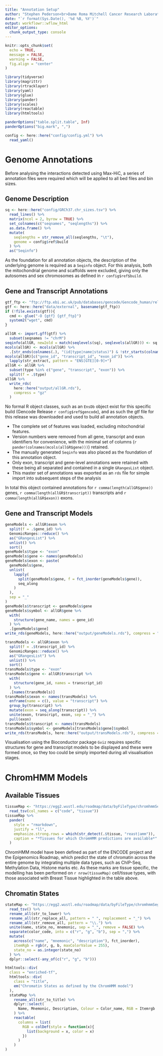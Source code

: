 ```yaml
---
title: "Annotation Setup"
author: "Stephen Pederson<br>Dame Roma Mitchell Cancer Research Laboratories<br>Adelaide Medical School<br>University of Adelaide"
date: "`r format(Sys.Date(), '%d %B, %Y')`"
output: workflowr::wflow_html
editor_options:
  chunk_output_type: console
---
```


```r
knitr::opts_chunk$set(
  echo = TRUE,
  message = FALSE,
  warning = FALSE,
  fig.align = "center"
)
```

```r
library(tidyverse)
library(magrittr)
library(rtracklayer)
library(yaml)
library(glue)
library(pander)
library(scales)
library(reactable)
library(htmltools)
```

```r
panderOptions("table.split.table", Inf)
panderOptions("big.mark", ",")
```



```r
config <- here::here("config/config.yml") %>%
  read_yaml()
```



# Genome Annotations

Before analysing the interactions detected using Max-HiC, a series of annotation files were required which will be applied to all bed files and bin sizes.

## Genome Description

```r
sq <- here::here("config/GRCh37.chr_sizes.tsv") %>%
  read_lines() %>%
  matrix(ncol = 2, byrow = TRUE) %>%
  set_colnames(c("seqnames", "seqlengths")) %>%
  as.data.frame() %>%
  mutate(
    seqlengths = str_remove_all(seqlengths, "\t"),
    genome = config$ref$build
  ) %>%
  as("Seqinfo")
```

As the foundation for all annotation objects, the description of the underlying genome is required as a `Seqinfo` object.
For this analysis, both the mitochondrial genome and scaffolds were excluded, giving only the autosomes and sex chromosomes as defined in `r config$ref$build`.

## Gene and Transcript Annotations

```r
gtf_ftp <- "ftp://ftp.ebi.ac.uk/pub/databases/gencode/Gencode_human/release_33/GRCh37_mapping/gencode.v33lift37.annotation.gtf.gz"
gtf <- here::here("data/external", basename(gtf_ftp))
if (!file.exists(gtf)){
  cmd <- glue("-O {gtf} {gtf_ftp}")
  system2("wget", cmd)
}
```

```r
allGR <- import.gff(gtf) %>%
  subset(seqnames != "chrM")
seqinfo(allGR, new2old = match(seqlevels(sq), seqlevels(allGR))) <- sq
mcols(allGR) <- mcols(allGR) %>%
  .[str_ends(colnames(.), "(id|type|name|status)") & !str_starts(colnames(.), "protein|hgnc|remap|ccds")]
mcols(allGR)[c("gene_id", "transcript_id", "exon_id")] %<>%
  lapply(str_extract, pattern = "ENS[GTE][0-9]+")
allGR <- allGR %>%
  subset(type %in% c("gene", "transcript", "exon")) %>%
  split(f = .$type)
allGR %>%
  write_rds(
    here::here("output/allGR.rds"), 
    compress = "gz"
  )
```

No formal R object classes, such as an `EnsDb` object exist for this specific build (Gencode Release `r config$ref$gencode`), and as such the gtf file for this release was downloaded and used to build all annotation objects.

- The complete set of features was loaded, excluding mitochondrial features.
- Version numbers were removed from all gene, transcript and exon identifiers for convenience, with the minimal set of columns (`r pander(colnames(mcols(allGR$gene)))`) retained.
- The manually generated `Seqinfo` was also placed as the foundation of this annotation object.
- Only exon, transcript and gene-level annotations were retained with these being all separated and contained in a single `GRangesList` object.
- This master set of annotations was exported as an `rds` file for simple import into subsequent steps of the analysis

In total this object contained annotations for `r comma(length(allGR$gene))` genes, `r comma(length(allGR$transcript))` transcripts and `r comma(length(allGR$exon))` exons.

## Gene and Transcript Models

```r
geneModels <- allGR$exon %>%
  split(f = .$gene_id) %>%
  GenomicRanges::reduce() %>%
  as("GRangesList") %>%
  unlist() %>%
  sort()
geneModels$type <- "exon"
geneModels$gene <- names(geneModels)
geneModels$exon <- paste(
  geneModels$gene,
  unlist(
    lapply(
      split(geneModels$gene, f = fct_inorder(geneModels$gene)),
      seq_along
    )
  ),
  sep = "_"
)
geneModels$transcript <- geneModels$gene
geneModels$symbol <- allGR$gene %>%
  with(
    structure(gene_name, names = gene_id)
  ) %>%
  .[geneModels$gene]
write_rds(geneModels, here::here("output/geneModels.rds"), compress = "gz")
```

```r
transModels <- allGR$exon %>%
  split(f = .$transcript_id) %>%
  GenomicRanges::reduce() %>%
  as("GRangesList") %>%
  unlist() %>%
  sort()
transModels$type <- "exon"
transModels$gene <- allGR$transcript %>%
  with(
    structure(gene_id, names = transcript_id)
  ) %>%
  .[names(transModels)]
transModels$exon <- names(transModels) %>%
  enframe(name = c(), value = "transcript") %>% 
  group_by(transcript) %>%
  mutate(exon = seq_along(transcript)) %>% 
  unite(exon, transcript, exon, sep = "_") %>%
  pull(exon)
transModels$transcript <- names(transModels)
transModels$symbol <- geneModels[transModels$gene]$symbol
write_rds(transModels, here::here("output/transModels.rds"), compress = "gz")
```

Visualisation using the Bioconductor package `Gviz` requires specific structures for gene and transcript models to be displayed and these were formed once, so they too could be simply imported during all visualisation stages.

# ChromHMM Models

## Available Tissues

```r
tissueMap <- "https://egg2.wustl.edu/roadmap/data/byFileType/chromhmmSegmentations/ChmmModels/imputed12marks/jointModel/final/EIDlegend.txt" %>%
  read_tsv(col_names = c("code", "tissue"))
tissueMap %>%
  pander(
    style = "rmarkdown",
    justify = "ll",
    emphasize.strong.rows = which(str_detect(.$tissue, "reast|amm")),
    caption = "*Tissues for which ChromHMM predictions are available*"
  )
```

ChromHMM model have been defined as part of the ENCODE project and the Epigenomics Roadmap, which predict the state of chromatin across the entire genome by integrating multiple data types, such as ChIP-Seq, Methylation Data, Histone marks etc.
As these marks are tissue specific, the modelling has been performed on `r nrow(tissueMap)` cell/tissue types, with those associated with Breast Tissue highlighted in the table above.

## Chromatin States

```r
stateMap <- "https://egg2.wustl.edu/roadmap/data/byFileType/chromhmmSegmentations/ChmmModels/imputed12marks/jointModel/final/annotation_25_imputed12marks.txt" %>%
  read_tsv() %>%
  rename_all(str_to_lower) %>%
  rename_all(str_replace_all, pattern = " ", replacement = "_") %>%
  rename_all(str_remove_all, pattern = "\\.") %>%
  unite(name, state_no, mnemonic, sep = "_", remove = FALSE) %>%
  separate(color_code, into = c("r", "g", "b"), sep = ",") %>%
  mutate(
    across(c("name", "mnemonic", "description"), fct_inorder),
    itemRgb = rgb(r, g, b, maxColorValue = 255),
    state_no = as.integer(state_no)
  ) %>%
  dplyr::select(-any_of(c("r", "g", "b")))
```


```r
htmltools::div(
  class = "enriched-tf",
  htmltools::div(
    class = "title",
    em("Chromatin States as defined by the ChromHMM model")
  ),
  stateMap %>%
    rename_all(str_to_title) %>%
    dplyr::select(
      Name, Mnemonic, Description, Colour = Color_name, RGB = Itemrgb
    ) %>%
    reactable(
      columns = list(
        RGB = colDef(style = function(x){
          list(background = x, color = x)
        })
      )
    )
)
```


